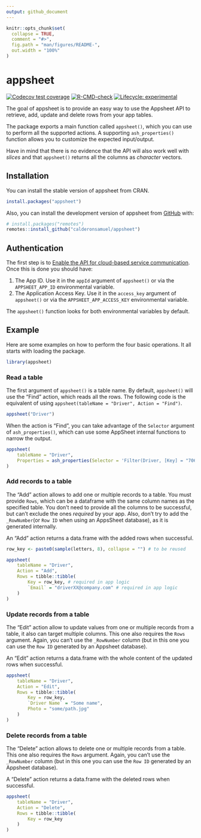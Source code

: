 ```yaml
---
output: github_document
---
```


<!-- README.md is generated from README.Rmd. Please edit that file -->

```r
knitr::opts_chunk$set(
  collapse = TRUE,
  comment = "#>",
  fig.path = "man/figures/README-",
  out.width = "100%"
)
```

# appsheet

<!-- badges: start -->
[![Codecov test coverage](https://codecov.io/gh/calderonsamuel/appsheet/branch/main/graph/badge.svg)](https://app.codecov.io/gh/calderonsamuel/appsheet?branch=main)
[![R-CMD-check](https://github.com/calderonsamuel/appsheet/actions/workflows/R-CMD-check.yaml/badge.svg)](https://github.com/calderonsamuel/appsheet/actions/workflows/R-CMD-check.yaml)
[![Lifecycle: experimental](https://img.shields.io/badge/lifecycle-experimental-orange.svg)](https://lifecycle.r-lib.org/articles/stages.html#experimental)
<!-- badges: end -->

The goal of appsheet is to provide an easy way to use the Appsheet API to retrieve, add, update and delete rows from your app tables. 

The package exports a main function called `appsheet()`, which you can use to perform all the supported actions. A supporting `ash_properties()` function allows you to customize the expected input/output.

Have in mind that there is no evidence that the API will also work well with *slices* and that `appsheet()` returns all the columns as *character* vectors.

## Installation

You can install the stable version of appsheet from CRAN.

```r
install.packages("appsheet")
```

Also, you can install the development version of appsheet from [GitHub](https://github.com/) with:

``` r
# install.packages("remotes")
remotes::install_github("calderonsamuel/appsheet")
```

## Authentication

The first step is to [Enable the API for cloud-based service communication](https://support.google.com/appsheet/answer/10105769). Once this is done you should have:

1. The App ID. Use it in the `appId` argument of `appsheet()` or via the `APPSHEET_APP_ID` environmental variable.
2. The Application Access Key. Use it in the `access_key` argument of `appsheet()` or via the `APPSHEET_APP_ACCESS_KEY` environmental variable.

The `appsheet()` function looks for both environmental variables by default.

## Example

Here are some examples on how to perform the four basic operations. It all starts with loading the package.

```r
library(appsheet)
```

### Read a table

The first argument of `appsheet()` is a table name. By default, `appsheet()` will use the "Find" action, which reads all the rows. The following code is the equivalent of using `appsheet(tableName = "Driver", Action = "Find")`.

```r
appsheet("Driver")
```

When the action is "Find", you can take advantage of the `Selector` argument of `ash_properties()`, which can use some AppSheet internal functions to narrow the output.

```r
appsheet(
	tableName = "Driver", 
	Properties = ash_properties(Selector = 'Filter(Driver, [Key] = "70608c66")')
)
```

### Add records to a table 

The "Add" action allows to add one or multiple records to a table. You must provide `Rows`, which can be a dataframe with the same column names as the specified table. You don't need to provide all the columns to be successful, but can't exclude the ones *required* by your app. Also, don't try to add the `_RowNumber`(or `Row ID` when using an AppsSheet database), as it is generated internally.

An "Add" action returns a data.frame with the added rows when successful.

```r
row_key <- paste0(sample(letters, 8), collapse = "") # to be reused 

appsheet(
	tableName = "Driver",
	Action = "Add",
	Rows = tibble::tibble(
		Key = row_key, # required in app logic
		`Email` = "driverXX@company.com" # required in app logic
	) 
)
```

### Update records from a table

The "Edit" action allow to update values from one or multiple records from a table, it also can target multiple columns. This one also requires the `Rows` argument. Again, you can't use the `_RowNumber` column (but in this one you can use the `Row ID` generated by an Appsheet database).

An "Edit" action returns a data.frame with the whole content of the updated rows when successful.

```r
appsheet(
	tableName = "Driver",
	Action = "Edit",
	Rows = tibble::tibble(
		Key = row_key,
		`Driver Name` = "Some name",
		Photo = "some/path.jpg"
	) 
)
```


### Delete records from a table

The "Delete" action allows to delete one or multiple records from a table. This one also requires the `Rows` argument. Again, you can't use the `_RowNumber` column (but in this one you can use the `Row ID` generated by an Appsheet database).

A "Delete" action returns a data.frame with the deleted rows when successful.

```r
appsheet(
	tableName = "Driver",
	Action = "Delete",
	Rows = tibble::tibble(
		Key = row_key
	) 
)
```









